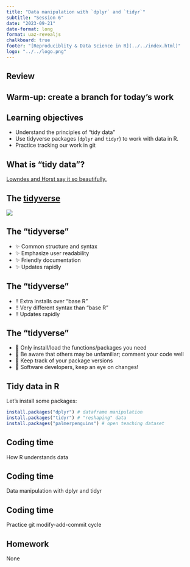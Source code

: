 ```yaml
---
title: "Data manipulation with `dplyr` and `tidyr`"
subtitle: "Session 6"
date: "2023-09-21"
date-format: long
format: uaz-revealjs
chalkboard: true
footer: "[Reproduciblity & Data Science in R](../../index.html)"
logo: "../../logo.png"
---
```


## Review

## Warm-up: create a branch for today's work

## Learning objectives

-   Understand the principles of "tidy data"
-   Use tidyverse packages (`dplyr` and `tidyr`) to work with data in R.
-   Practice tracking our work in git

## What is "tidy data"?

[Lowndes and Horst say it so beautifully.](https://docs.google.com/presentation/d/1N7hKepabvl9OrHjvGJWPjUsfzVdB5xzV5AsFndgSwms/edit#slide=id.p)

## The [tidyverse](https://www.tidyverse.org/)

[![](tidyverse.png)](https://www.tidyverse.org/)

## The "tidyverse"

-   ✨ Common structure and syntax
-   ✨ Emphasize user readability
-   ✨ Friendly documentation
-   ✨ Updates rapidly

## The "tidyverse"

-   ‼️ Extra installs over "base R"
-   ‼️ Very different syntax than "base R"
-   ‼️ Updates rapidly

## The "tidyverse"

-   🧭 Only install/load the functions/packages you need
-   🧭 Be aware that others may be unfamiliar; comment your code well
-   🧭 Keep track of your package versions
-   🧭 Software developers, keep an eye on changes!

## Tidy data in R

Let's install some packages:

``` r
install.packages("dplyr") # dataframe manipulation
install.packages("tidyr") # "reshaping" data
install.packages("palmerpenguins") # open teaching dataset
```

## Coding time

How R understands data

## Coding time

Data manipulation with dplyr and tidyr

## Coding time

Practice git modify-add-commit cycle

## Homework

None
